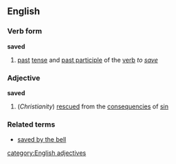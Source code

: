 ==English==
===Verb form===
'''saved'''
#[[past]] [[tense]] and [[past participle]] of the [[verb]] ''to [[save]]''
===Adjective===
'''saved'''
#(''Christianity'') [[rescued]] from the [[consequencies]] of [[sin]]
===Related terms===
*[[saved by the bell]]
[[category:English adjectives]]